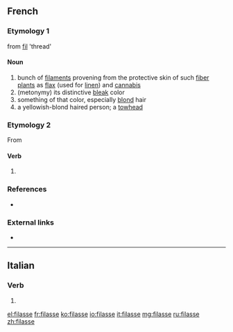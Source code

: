 ==French==

===Etymology 1===
from [[fil]] 'thread'

====Noun====
{{fr-noun|f}}

# bunch of [[filament]]s provening from the protective skin of such [[fiber plant]]s as [[flax]] (used for [[linen]]) and [[cannabis]]
# (metonymy) its distinctive [[bleak]] color
# something of that color, especially [[blond]] hair
# a yellowish-blond haired person; a [[towhead]]

===Etymology 2===
From {{l|fr|filer}}

{{rfc|lang=fr}}

====Verb====
{{fr-verb-form}}

# {{inflection of|filer||1|s|imperf|sub|lang=fr}}

===References===
* {{R:NPLarousse}}

===External links===
* {{R:TLFi}}

----

==Italian==

===Verb===
{{head|it|verb form}}

# {{inflection of|filare||3|s|imperf|sub|lang=it}}

[[el:filasse]]
[[fr:filasse]]
[[ko:filasse]]
[[io:filasse]]
[[it:filasse]]
[[mg:filasse]]
[[ru:filasse]]
[[zh:filasse]]